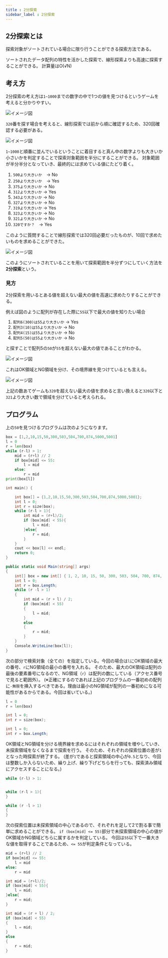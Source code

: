 ```yaml
---
title : 2分探索
sidebar_label : 2分探索
---
```


## 2分探索とは
探索対象がソートされている場合に限り行うことができる探索方法である。

ソートされたデータ配列の特性を活かした探索で、線形探索よりも高速に探索することができる。
計算量はO(√N)

## 考え方
2分探索の考え方は`1~1000`までの数字の中で1つの値を見つけるというゲームを考えると分かりやすい。

![イメージ図](/img/svg/Algorithm/binary-search/binary-1.drawio.svg "1-1000の配列")

`320`番を探す場合を考えると、線形探索では前から順に確認するため、320回確認する必要がある。

![イメージ図](/img/svg/Algorithm/binary-search/binary-2.drawio.svg "線形探索の例")

`1~1000`と順番に並んでいるということに着目すると真ん中の数字よりも大きいか小さいかを判定することで探索対象範囲を半分にすることができる。
対象範囲が半分半分となっていき、最終的には求めている値にたどり着く。

1. `500より大きいか`　→ No
1. `250より大きいか`　→ Yes
1. `375より大きいか` → No
1. `312より大きいか` → Yes
1. `343より大きいか` → No
1. `327より大きいか` → No
1. `319より大きいか` → Yes
1. `323より大きいか` → No
1. `321より大きいか` → No
1. `320ですか？`　→ Yes

このように質問することで線形探索では320回必要だったものが、10回で求めたいものを求めることができた。

![イメージ図](/img/svg/Algorithm/binary-search/binary-3.drawio.svg "2分探索の例")

このようにソートされていることを用いて探索範囲を半分ずつにしていく方法を**2分探索**という。

### 見方
2分探索を用いるとある値を超えない最大の値を高速に求めたりすることができる。

例えば図のように配列が存在した際に`55`以下で最大の値を知りたい場合

1. `配列6(300)は55より大きいか` → Yes
1. `配列3(10)は55より大きいか` → No
1. `配列4(15)は55より大きいか` → No
1. `配列5(50)は55より大きいか` → No

と探すことで配列5の`50`が`55`を超えない最大の値であることがわかる。

![イメージ図](/img/svg/Algorithm/binary-search/binary-4.drawio.svg "配列")

これはOK領域とNG領域を分け、その境界線を見つけているとも言える。

![イメージ図](/img/svg/Algorithm/binary-search/binary-5.drawio.svg "2分探索の見方")

上記の数あてゲームも`320`を超えない最大の値を求めると言い換えると`320`以下と`321`より大きい数で領域を分けていると考えられる。

## プログラム

上の`50`を見つけるプログラムは次のようになります。

<Tabs groupId="code">
  <TabItem value="python" label="Python" default>

```python title="binary-search.py"
box = [1,2,10,15,50,300,503,504,700,874,5000,5001]
l = 0
r = len(box)
while (r-l) > 1:
    mid = (r+l) // 2 
    if box[mid] <= 55:
        l = mid
    else:
        r = mid
print(box[l])
```

  </TabItem>
  <TabItem value="C++" label="C++">

```cpp title="binary-search.cpp"
int main() {

    int box[] = {1,2,10,15,50,300,503,504,700,874,5000,5001};
    int l = 0;
    int r = size(box);
    while (r-l > 1){
        int mid = (r+l)/2;
        if (box[mid] < 55){
            l = mid;
        }else{
            r = mid;
        }
    }
    cout << box[l] << endl;
    return 0;
}
```

  </TabItem>
  <TabItem value="C#" label="C#">

```csharp title="binary-search.cs"
public static void Main(string[] args)
{
    int[] box = new int[] { 1, 2, 10, 15, 50, 300, 503, 504, 700, 874, 5000, 5001 };
    int l = 0;
    int r = box.Length;
    while (r -l > 1)
    {
        int mid = (r + l) / 2;
        if (box[mid] < 55)
        {
            l = mid;
        }
        else
        {
            r = mid;
        }
    }
    Console.WriteLine(box[l]);
}
```

  </TabItem>
</Tabs>

次の部分で検索対象（全ての）を指定している。今回の場合は`l`にOK領域の最大の番号、`r`にNG領域の最小の番号を入れる。
そのため、最大のOK領域は配列の最後の要素番号になるので、NG領域（`r`）は配列の数にしている（アクセス番号で見ると範囲外）。
(※正確にするのであれば上記のプログラムの一番初めの配列に`-無限`を挿入するべきである。理由は最小のNG領域が配列の一番初めになる可能性があるからである。今回は省いている。)
<Tabs groupId="code">
  <TabItem value="python" label="Python" default>

```python
l = 0
r = len(box)
```

  </TabItem>
  <TabItem value="C++" label="C++">

```cpp
int l = 0;
int r = size(box);
```

  </TabItem>
  <TabItem value="C#" label="C#">

```csharp
int l = 0;
int r = box.Length;
```

  </TabItem>
</Tabs>

OK領域とNG領域を分ける境界線を求めるにはそれぞれの領域を増やしていき、未探索領域をなくなるまで探索を行う。
そのため、それぞれの探索位置の差が`1`となった時探索が終了する。
(差が`1`であると探索領域の中心が`0.5`となり、今回は整数しか入らないため、繰り上げ、繰り下げどちらを行っても、探索済み領域にアクセスすることになる。)
<Tabs groupId="code">
  <TabItem value="python" label="Python" default>

```python
while (r-l) > 1:
```

  </TabItem>
  <TabItem value="C++" label="C++">

```cpp

while (r-l > 1){
}
```

  </TabItem>
  <TabItem value="C#" label="C#">

```csharp
while (r -l > 1)
{
}
```

  </TabItem>
</Tabs>

次の探索位置は未探索領域の中心であるので、それぞれを足して2で割る事で簡単に求めることができる。
`if (box[mid] <= 55)`部分で未探索領域の中心の値がOK領域かNG領域どちらに属するかを判定している。
今回は`55`以下で一番大きな値を取得することであるため、`<= 55`が判定条件となっている。

<Tabs groupId="code">
  <TabItem value="python" label="Python" default>

```python
mid = (r+l) // 2 
if box[mid] <= 55:
    l = mid
else:
    r = mid
```

  </TabItem>
  <TabItem value="C++" label="C++">

```cpp
int mid = (r+l)/2;
if (box[mid] < 55){
    l = mid;
}else{
    r = mid;
}
```

  </TabItem>
  <TabItem value="C#" label="C#">

```csharp
int mid = (r + l) / 2;
if (box[mid] < 55)
{
    l = mid;
}
else
{
    r = mid;
}
```
  </TabItem>
</Tabs>

